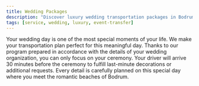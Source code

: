 ```yaml
---
title: Wedding Packages
description: "Discover luxury wedding transportation packages in Bodrum with Momtur Travel. Seamless, stylish, and comfortable rides for your special day."
tags: [service, wedding, luxury, event-transfer]
---
```


Your wedding day is one of the most special moments of your life. We make your transportation plan perfect for this meaningful day. Thanks to our program prepared in accordance with the details of your wedding organization, you can only focus on your ceremony. Your driver will arrive 30 minutes before the ceremony to fulfill last-minute decorations or additional requests. Every detail is carefully planned on this special day where you meet the romantic beaches of Bodrum.
